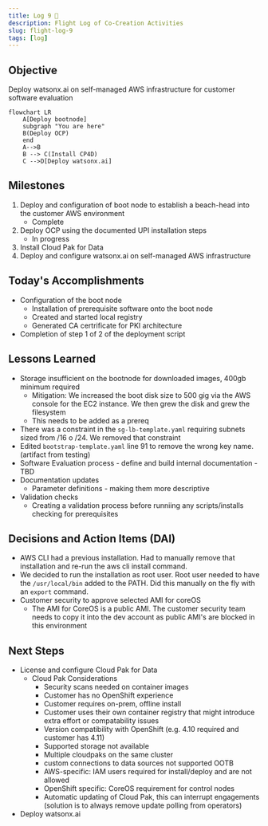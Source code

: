 ```yaml
---
title: Log 9 🛫
description: Flight Log of Co-Creation Activities
slug: flight-log-9
tags: [log]
---
```


## Objective
Deploy watsonx.ai on self-managed AWS infrastructure for customer software evaluation

```mermaid
flowchart LR
    A[Deploy bootnode]
    subgraph "You are here"
    B(Deploy OCP)
    end
    A-->B
    B --> C(Install CP4D)
    C -->D[Deploy watsonx.ai]
```

## Milestones
1. Deploy and configuration of boot node to establish a beach-head into the customer AWS environment
    - Complete
2. Deploy OCP using the documented UPI installation steps
    - In progress
3. Install Cloud Pak for Data
4. Deploy and configure watsonx.ai on self-managed AWS infrastructure

## Today's Accomplishments
- Configuration of the boot node
    - Installation of prerequisite software onto the boot node
    - Created and started local registry
    - Generated CA certrificate for PKI architecture
- Completion of step 1 of 2 of the deployment script

## Lessons Learned
- Storage insufficient on the bootnode for downloaded images, 400gb minimum required
    - Mitigation: We increased the boot disk size to 500 gig via the AWS console for the EC2 instance. We then grew the disk and grew the filesystem
    - This needs to be added as a prereq
- There was a constraint in the `sg-lb-template.yaml` requiring subnets sized from /16  o /24. We removed that constraint
- Edited `bootstrap-template.yaml` line 91 to remove the wrong key name. (artifact from testing)
- Software Evaluation process - define and build internal documentation - TBD
- Documentation updates
    - Parameter definitions - making them more descriptive
- Validation checks
    - Creating a validation process before runniing any scripts/installs checking for prerequisites

## Decisions and Action Items (DAI)
- AWS CLI had a previous installation. Had to manually remove that installation and re-run the aws cli install command.
- We decided to run the installation as root user. Root user needed to have the `/usr/local/bin` added to the PATH. Did this manually on the fly with an `export` command.
- Customer security to approve selected AMI for coreOS
  - The AMI for CoreOS is a public AMI. The customer security team needs to copy it into the dev account as public AMI's are blocked in this environment
 
## Next Steps
- License and configure Cloud Pak for Data
    - Cloud Pak Considerations
        - Security scans needed on container images 
        - Customer has no OpenShift experience 
        - Customer requires on-prem, offline install
        - Customer uses their own container registry that might introduce extra effort or compatability issues 
        - Version compatibility with OpenShift (e.g. 4.10 required and customer has 4.11) 
        - Supported storage not available 
        - Multiple cloudpaks on the same cluster 
        - custom connections to data sources not supported OOTB 
        - AWS-specific: IAM users required for install/deploy and are not allowed 
        - OpenShift specific: CoreOS requirement for control nodes 
        - Automatic updating of Cloud Pak, this can interrupt engagements (solution is to always remove update polling from operators)
- Deploy watsonx.ai